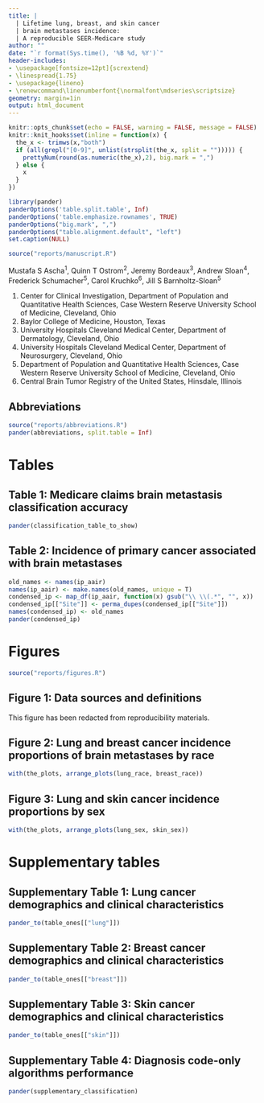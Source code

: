 ```yaml
---
title: |
  | Lifetime lung, breast, and skin cancer 
  | brain metastases incidence:
  | A reproducible SEER-Medicare study
author: ""
date: "`r format(Sys.time(), '%B %d, %Y')`"
header-includes:
- \usepackage[fontsize=12pt]{scrextend}
- \linespread{1.75}
- \usepackage{lineno}
- \renewcommand\linenumberfont{\normalfont\mdseries\scriptsize}
geometry: margin=1in
output: html_document
---
```


```r

knitr::opts_chunk$set(echo = FALSE, warning = FALSE, message = FALSE)
knitr::knit_hooks$set(inline = function(x) {
  the_x <- trimws(x,"both")
  if (all(grepl("[0-9]", unlist(strsplit(the_x, split = ""))))) {
    prettyNum(round(as.numeric(the_x),2), big.mark = ",")
  } else {
    x
  }
})

library(pander) 
panderOptions('table.split.table', Inf)
panderOptions('table.emphasize.rownames', TRUE)
panderOptions("big.mark", ",")
panderOptions("table.alignment.default", "left")
set.caption(NULL)

source("reports/manuscript.R")
```  

\linespread{1.5}
\fontsize{11pt}{11pt}
\selectfont

Mustafa S Ascha^1^, Quinn T Ostrom^2^, Jeremy Bordeaux^3^, Andrew Sloan^4^, Frederick Schumacher^5^, Carol Kruchko^6^, Jill S Barnholtz-Sloan^5^

1. 	Center for Clinical Investigation, Department of Population and Quantitative Health Sciences, Case Western Reserve University School of Medicine, Cleveland, Ohio
2.	Baylor College of Medicine, Houston, Texas
3.	University Hospitals Cleveland Medical Center, Department of Dermatology, Cleveland, Ohio
4.	University Hospitals Cleveland Medical Center, Department of Neurosurgery, Cleveland, Ohio
5.	Department of Population and Quantitative Health Sciences, Case Western Reserve University School of Medicine, Cleveland, Ohio
6.  Central Brain Tumor Registry of the United States, Hinsdale, Illinois

\pagebreak

## Abbreviations  

```r
source("reports/abbreviations.R")
pander(abbreviations, split.table = Inf)
```

# Tables

## Table 1: Medicare claims brain metastasis classification accuracy   

```r
pander(classification_table_to_show)
```   

\pagebreak

## Table 2: Incidence of primary cancer associated with brain metastases  

```r
old_names <- names(ip_aair)
names(ip_aair) <- make.names(old_names, unique = T)
condensed_ip <- map_df(ip_aair, function(x) gsub("\\ \\(.*", "", x))
condensed_ip[["Site"]] <- perma_dupes(condensed_ip[["Site"]])
names(condensed_ip) <- old_names
pander(condensed_ip)
```

\pagebreak

# Figures   

```r
source("reports/figures.R")
```

## Figure 1: Data sources and definitions     

This figure has been redacted from reproducibility materials. 

\pagebreak

## Figure 2: Lung and breast cancer incidence proportions of brain metastases by race

```r
with(the_plots, arrange_plots(lung_race, breast_race))
```

\pagebreak

## Figure 3: Lung and skin cancer incidence proportions by sex

```r
with(the_plots, arrange_plots(lung_sex, skin_sex))
```

\pagebreak
\linespread{1.2}
\fontsize{10pt}{10pt}
\selectfont

# Supplementary tables

## Supplementary Table 1: Lung cancer demographics and clinical characteristics

```r
pander_to(table_ones[["lung"]])
```

\pagebreak

## Supplementary Table 2: Breast cancer demographics and clinical characteristics

```r
pander_to(table_ones[["breast"]])
```

\pagebreak

## Supplementary Table 3: Skin cancer demographics and clinical characteristics

```r
pander_to(table_ones[["skin"]])
```

\pagebreak

## Supplementary Table 4: Diagnosis code-only algorithms performance   

```r
pander(supplementary_classification)
```

\pagebreak




